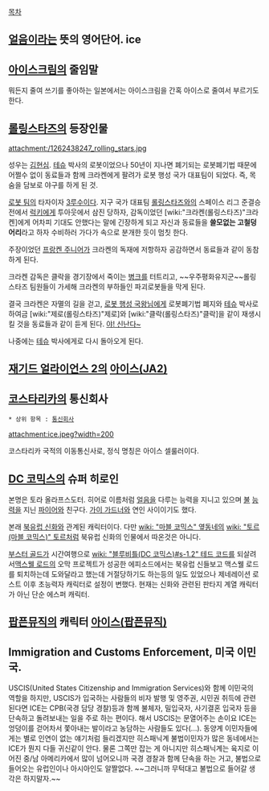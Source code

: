 [[목차]]
== [[얼음]]이라는 뜻의 영어단어. ice ==

== [[아이스크림]]의 줄임말 ==
뭐든지 줄여 쓰기를 좋아하는 일본에서는 아이스크림을 간혹 아이스로 줄여서 부르기도 한다.

== [[롤링스타즈]]의 등장인물 == 
attachment:/1262438247_rolling_stars.jpg

성우는 [[김현심]]. [[테슈]] 박사의 로봇이었으나 50년이 지나면 폐기되는 로봇폐기법 때문에 어쩔수 없이 동료들과 함께 크라켄에게 팔려가 로봇 행성 국가 대표팀이 되었다.
즉, 목숨을 담보로 야구를 하게 된 것.

[[로봇 팀]]의 타자이자 [[3루수]]이다. 지구 국가 대표팀 [[롤링스타즈]]와의 스페이스 리그 준결승전에서 [[럭키]]에게 투아웃에서 삼진 당하자, 감독이었던 [wiki:"크라켄(롤링스타즈)"크라켄]에게 어차피 기대도 안했다는 말에 긴장하게 되고 자신과 동료들을 '''쓸모없는 고철덩어리'''라고 하자 수비하러 가다가 속으로 분개한 듯이 멈칫 한다.

주장이었던 [[프랑켄 주니어]]가 크라켄의 독재에 저항하자 공감하면서 동료들과 같이 동참하게 된다.

크라켄 감독은 클락을 경기장에서 죽이는 [[병크]]를 터트리고, ~~우주평화유지군~~롤링스타즈 팀원들이 가세해 크라켄의 부하들인 파괴로봇들을 막게 된다.

결국 크라켄은 자멸의 길을 걷고, [[로봇 행성 국왕]]님에게 로봇폐기법 폐지와 [[테슈]] 박사로 하여금 [wiki:"제로(롤링스타즈)"제로]와 [wiki:"클락(롤링스타즈)"클락]을 같이 재생시킬 것을 동료들과 같이 듣게 된다. [[야! 신난다~]]

나중에는 [[테슈]] 박사에게로 다시 돌아오게 된다.

== [[재기드 얼라이언스 2]]의 [[아이스(JA2)]] ==

== [[코스타리카]]의 통신회사 ==
 * 상위 항목 : [[통신회사]]

attachment:ice.jpeg?width=200

코스타리카 국적의 이동통신사로, 정식 명칭은 아이스 셀룰러이다.
== [[DC 코믹스]]의 슈퍼 히로인 == 
본명은 토라 올라프스도터. 히어로 이름처럼 [[얼음]]을 다루는 능력을 지니고 있으며 [[불]] [[능력]]을 지닌 [[파이어]]와 친구다. [[가이 가드너]]와 연인 사이이기도 했다.

본래 [[북유럽 신화]]와 관계된 캐릭터이다. 다만 [[wiki: "마블 코믹스" 옆동네]]의 [[wiki: "토르(마블 코믹스)" 토르]]처럼 북유럽 신화의 인물에서 따온것은 아니다.

[[부스터 골드]]가 시간여행으로 [[wiki: "블루비틀(DC 코믹스)#s-1.2" 테드 코드]]를 되살려서[[맥스웰 로드]]의 오막 프로젝트가 성공한 에피소드에서는 북유럽 신들보고 맥스웰 로드를 퇴치하는데 도와달라고 했는데 거절당하기도 하는등의 일도 있었으나 제네레이션 로스트 이후 초능력자 캐릭터로 설정이 변했다. 현재는 신화와 관련된 판타지 계열 캐릭터가 아닌 단순 에스퍼 캐릭터.

== [[팝픈뮤직]]의 캐릭터 [[아이스(팝픈뮤직)]] ==

== Immigration and Customs Enforcement, 미국 이민국. ==

USCIS(United States Citizenship and Immigration Services)와 함께 이민국의 역할을 하지만, USCIS가 입국하는 사람들의 비자 발행 및 영주권, 시민권 취득에 관련된다면 ICE는 CPB(국경 담당 경찰)등과 함께 불체자, 밀입국자, 사기결혼 입국자 등을 단속하고 돌려보내는 일을 주로 하는 편이다. 해서 USCIS는 문열어주는 손이요 ICE는 엉덩이를 걷어차서 쫓아내는 발이라고 농담하는 사람들도 있다(...). 
동양계 이민자들에게는 별로 인연이 없는 얘기처럼 들리겠지만 히스패닉계 불법이민자가 많은 동네에서는 ICE가 뭔지 다들 귀신같이 안다. 물론 그쪽만 잡는 게 아니지만 히스패닉계는 육지로 이어진 중/남 아메리카에서 많이 넘어오니까 국경 경찰과 함께 단속을 하는 거고, 불법으로 들어오는 유럽인이나 아시아인도 알짤없다. ~~그러니까 무턱대고 불법으로 들어갈 생각은 하지말자.~~
